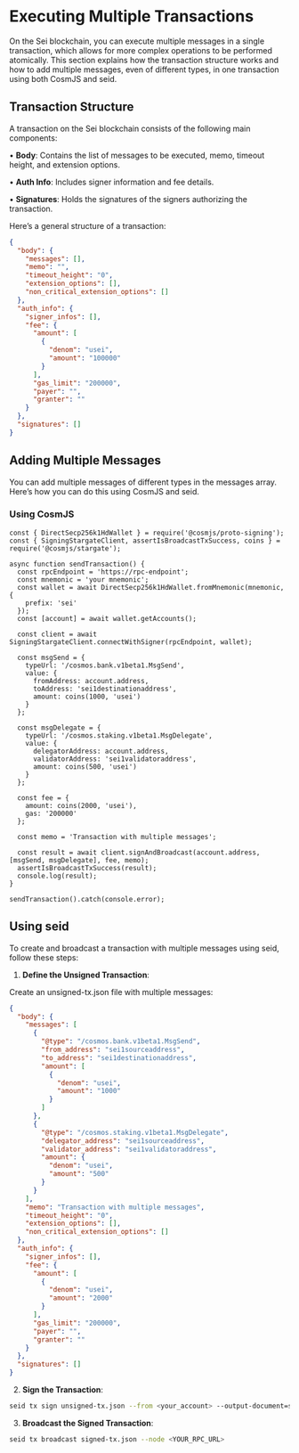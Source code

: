 # Executing Multiple Transactions

On the Sei blockchain, you can execute multiple messages in a single
transaction, which allows for more complex operations to be performed
atomically. This section explains how the transaction structure works and how to
add multiple messages, even of different types, in one transaction using both
CosmJS and seid.

## **Transaction Structure**

A transaction on the Sei blockchain consists of the following main components:

• **Body**: Contains the list of messages to be executed, memo, timeout height,
and extension options.

• **Auth Info**: Includes signer information and fee details.

• **Signatures**: Holds the signatures of the signers authorizing the
transaction.

Here’s a general structure of a transaction:

```json
{
  "body": {
    "messages": [],
    "memo": "",
    "timeout_height": "0",
    "extension_options": [],
    "non_critical_extension_options": []
  },
  "auth_info": {
    "signer_infos": [],
    "fee": {
      "amount": [
        {
          "denom": "usei",
          "amount": "100000"
        }
      ],
      "gas_limit": "200000",
      "payer": "",
      "granter": ""
    }
  },
  "signatures": []
}
```

## **Adding Multiple Messages**

You can add multiple messages of different types in the messages array. Here’s
how you can do this using CosmJS and seid.

### **Using CosmJS**

```tsx
const { DirectSecp256k1HdWallet } = require('@cosmjs/proto-signing');
const { SigningStargateClient, assertIsBroadcastTxSuccess, coins } = require('@cosmjs/stargate');

async function sendTransaction() {
  const rpcEndpoint = 'https://rpc-endpoint';
  const mnemonic = 'your mnemonic';
  const wallet = await DirectSecp256k1HdWallet.fromMnemonic(mnemonic, {
    prefix: 'sei'
  });
  const [account] = await wallet.getAccounts();

  const client = await SigningStargateClient.connectWithSigner(rpcEndpoint, wallet);

  const msgSend = {
    typeUrl: '/cosmos.bank.v1beta1.MsgSend',
    value: {
      fromAddress: account.address,
      toAddress: 'sei1destinationaddress',
      amount: coins(1000, 'usei')
    }
  };

  const msgDelegate = {
    typeUrl: '/cosmos.staking.v1beta1.MsgDelegate',
    value: {
      delegatorAddress: account.address,
      validatorAddress: 'sei1validatoraddress',
      amount: coins(500, 'usei')
    }
  };

  const fee = {
    amount: coins(2000, 'usei'),
    gas: '200000'
  };

  const memo = 'Transaction with multiple messages';

  const result = await client.signAndBroadcast(account.address, [msgSend, msgDelegate], fee, memo);
  assertIsBroadcastTxSuccess(result);
  console.log(result);
}

sendTransaction().catch(console.error);
```

## Using seid

To create and broadcast a transaction with multiple messages using seid, follow
these steps:

1. **Define the Unsigned Transaction**:

Create an unsigned-tx.json file with multiple messages:

```json
{
  "body": {
    "messages": [
      {
        "@type": "/cosmos.bank.v1beta1.MsgSend",
        "from_address": "sei1sourceaddress",
        "to_address": "sei1destinationaddress",
        "amount": [
          {
            "denom": "usei",
            "amount": "1000"
          }
        ]
      },
      {
        "@type": "/cosmos.staking.v1beta1.MsgDelegate",
        "delegator_address": "sei1sourceaddress",
        "validator_address": "sei1validatoraddress",
        "amount": {
          "denom": "usei",
          "amount": "500"
        }
      }
    ],
    "memo": "Transaction with multiple messages",
    "timeout_height": "0",
    "extension_options": [],
    "non_critical_extension_options": []
  },
  "auth_info": {
    "signer_infos": [],
    "fee": {
      "amount": [
        {
          "denom": "usei",
          "amount": "2000"
        }
      ],
      "gas_limit": "200000",
      "payer": "",
      "granter": ""
    }
  },
  "signatures": []
}
```

2. **Sign the Transaction**:

```bash copy
seid tx sign unsigned-tx.json --from <your_account> --output-document=signed-tx.json --node <YOUR_RPC_URL>
```

3. **Broadcast the Signed Transaction**:

```bash copy
seid tx broadcast signed-tx.json --node <YOUR_RPC_URL>
```
